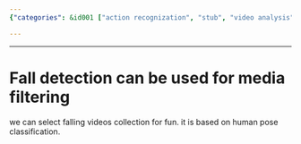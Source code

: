 ```yaml
---
{"categories": &id001 ["action recognization", "stub", "video analysis"], "category": "Media Filtering", "date": "2023-12-22 23:52:59", "description": "This article explores the application of fall detection technology in media filtering, specifically focusing on selecting falling videos for entertainment. The technique utilizes human pose classification to identify suitable content.", "tags": *id001, "title": "Fall detection can be used for media filtering"}

---
```


------

# Fall detection can be used for media filtering

we can select falling videos collection for fun.
it is based on human pose classification.

